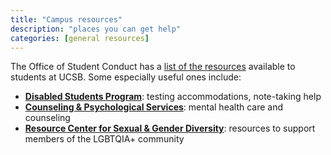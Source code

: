 ```yaml
---
title: "Campus resources"
description: "places you can get help"
categories: [general resources]
---
```


The Office of Student Conduct has a [list of the resources](https://studentconduct.sa.ucsb.edu/resources/campus-resources) available to students at UCSB. Some especially useful ones include:  

- [**Disabled Students Program**](https://dsp.sa.ucsb.edu/): testing accommodations, note-taking help  
- [**Counseling & Psychological Services**](https://caps.sa.ucsb.edu/): mental health care and counseling  
- [**Resource Center for Sexual & Gender Diversity**](https://rcsgd.sa.ucsb.edu/): resources to support members of the LGBTQIA+ community